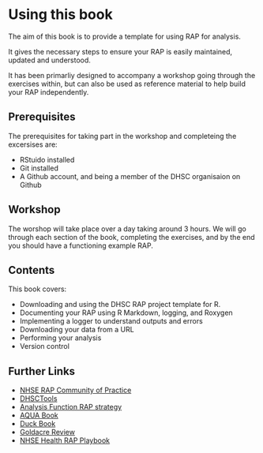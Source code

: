 # Using this book

The aim of this book is to provide a template for using RAP for analysis.

It gives the necessary steps to ensure your RAP is easily maintained, updated and understood.

It has been primarliy designed to accompany a workshop going through the exercises within, but can also be used as reference material to help build your RAP independently.


## Prerequisites

The prerequisites for taking part in the workshop and completeing the excersises are:

* RStuido installed
* Git installed
* A Github account, and being a member of the DHSC organisaion on Github


## Workshop

The worshop will take place over a day taking around 3 hours. We will go through each section of the book, completing the exercises, and by the end you should have a functioning example RAP.

## Contents

This book covers:

* Downloading and using the DHSC RAP project template for R.
* Documenting your RAP using R Markdown, logging, and Roxygen
* Implementing a logger to understand outputs and errors
* Downloading your data from a URL
* Performing your analysis
* Version control

## Further Links

* [NHSE RAP Community of Practice](https://nhsdigital.github.io/rap-community-of-practice/)
* [DHSCTools](https://github.com/DataS-DHSC/DHSCtools)
* [Analysis Function RAP strategy](https://analysisfunction.civilservice.gov.uk/policy-store/reproducible-analytical-pipelines-strategy/)
* [AQUA Book](https://www.gov.uk/government/publications/the-aqua-book-guidance-on-producing-quality-analysis-for-government)
* [Duck Book](https://best-practice-and-impact.github.io/qa-of-code-guidance/intro.html)
* [Goldacre Review](https://www.gov.uk/government/publications/better-broader-safer-using-health-data-for-research-and-analysis)
* [NHSE Health RAP Playbook](https://nhsengland.github.io/Health-RAP-Playbook-Alpha/)

